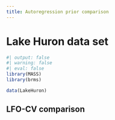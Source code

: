 ```yaml
---
title: Autoregression prior comparison
---
```


# Lake Huron data set

```r
#| output: false
#| warning: false
#| eval: false
library(MASS)
library(brms)

data(LakeHuron)

```

## LFO-CV comparison

```r

```

